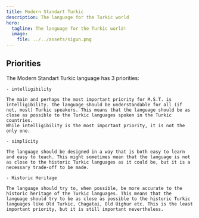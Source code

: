 ```yaml
---
title: Modern Standart Turkic
description: The language for the Turkic world
hero:
  tagline: The language for the Turkic world!
  image:
    file: ../../assets/sigun.png
---
```




## Priorities

The Modern Standart Turkic language has 3 priorities:
	
	- intelligibility

	The main and perhaps the most important priority for M.S.T. is intelligibility. The language should be understandable for all (if not, most) Turkic speakers. This means that the language should be as close as possible to the Turkic languages spoken in the Turkic countries.
	While intelligibility is the most important priority, it is not the only one.

	- simplicity

	The language should be designed in a way that is both easy to learn and easy to teach. This might sometimes mean that the language is not as close to the historic Turkic languages as it could be, but it is a necessary trade-off to be made.

	- Historic Heritage

	The language should try to, when possible, be more accurate to the historic heritage of the Turkic languages. This means that the language should try to be as close as possible to the historic Turkic languages like Old Turkic, Chagatai, Old Uighur etc. This is the least important priority, but it is still important nevertheless.

